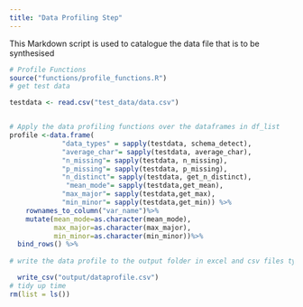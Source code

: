 ---
title: "Data Profiling Step"
---

This Markdown script is used to catalogue the data file that is to be 
synthesised

```{r, message = FALSE, warning = FALSE, results = "hide"}

# Profile Functions
source("functions/profile_functions.R")
# get test data

testdata <- read.csv("test_data/data.csv")


# Apply the data profiling functions over the dataframes in df_list
profile <-data.frame(
             "data_types" = sapply(testdata, schema_detect),
             "average_char"= sapply(testdata, average_char),
             "n_missing"= sapply(testdata, n_missing),
             "p_missing"= sapply(testdata, p_missing),
             "n_distinct"= sapply(testdata, get_n_distinct),
              "mean_mode"= sapply(testdata,get_mean),
             "max_major"= sapply(testdata,get_max),
             "min_minor"= sapply(testdata,get_min)) %>% 
    rownames_to_column("var_name")%>%
    mutate(mean_mode=as.character(mean_mode),
           max_major=as.character(max_major),
           min_minor=as.character(min_minor))%>%
  bind_rows() %>% 
  
# write the data profile to the output folder in excel and csv files types

  write_csv("output/dataprofile.csv")
# tidy up time
rm(list = ls())

```
